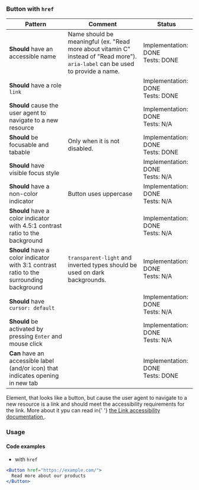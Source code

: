 ### Button with `href`

| Pattern                                                                                 | Comment                                                                                                                         | Status                                |
| --------------------------------------------------------------------------------------- | ------------------------------------------------------------------------------------------------------------------------------- | ------------------------------------- |
| **Should** have an accessible name                                                      | Name should be meaningful (ex. "Read more about vitamin C" instead of "Read more"). `aria-label` can be used to provide a name. | Implementation: DONE<br />Tests: DONE |
| **Should** have a role `link`                                                           |                                                                                                                                 | Implementation: DONE<br />Tests: DONE |
| **Should** cause the user agent to navigate to a new resource                           |                                                                                                                                 | Implementation: DONE<br />Tests: N/A  |
| **Should** be focusable and tabable                                                     | Only when it is not disabled.                                                                                                   | Implementation: DONE<br />Tests: DONE |
| **Should** have visible focus style                                                     |                                                                                                                                 | Implementation: DONE<br />Tests: N/A  |
| **Should** have a non-color indicator                                                   | Button uses uppercase                                                                                                           | Implementation: DONE<br />Tests: N/A  |
| **Should** have a color indicator with 4.5:1 contrast ratio to the background           |                                                                                                                                 | Implementation: DONE<br />Tests: N/A  |
| **Should** have a color indicator with 3:1 contrast ratio to the surrounding background | `transparent-light` and inverted types should be used on dark backgrounds.                                                      | Implementation: DONE<br />Tests: N/A  |
| **Should** have `cursor: default`                                                       |                                                                                                                                 | Implementation: DONE<br />Tests: N/A  |
| **Should** be activated by pressing `Enter` and mouse click                             |                                                                                                                                 | Implementation: DONE<br />Tests: N/A  |
| **Can** have an accessible label (and/or icon) that indicates opening in new tab        |                                                                                                                                 | Implementation: DONE<br />Tests: DONE |

<InfoBox>
  Element, that looks like a button, but cause the user agent to navigate to a
  new resource is a link and should meet the accessibility requirements for the
  link. More about it ypu can read in{' '}
  <a href="/docs/components-link--default-story#accessibility">
    the Link accessibility documentation
  </a>
  .
</InfoBox>

### Usage

#### Code examples

- with `href`

<!-- prettier-ignore -->
```jsx
<Button href="https://example.com/">
  Read more about our products
</Button>
```
